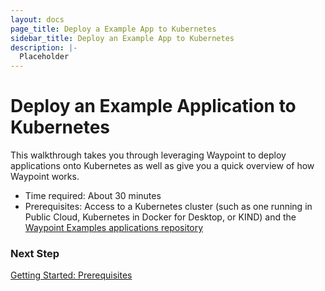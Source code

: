 ```yaml
---
layout: docs
page_title: Deploy a Example App to Kubernetes
sidebar_title: Deploy an Example App to Kubernetes
description: |-
  Placeholder
---
```


# Deploy an Example Application to Kubernetes

This walkthrough takes you through leveraging Waypoint to deploy applications onto Kubernetes as well as give you a quick overview of how Waypoint works.

- Time required: About 30 minutes
- Prerequisites: Access to a Kubernetes cluster (such as one running in Public Cloud, Kubernetes in Docker for Desktop, or KIND) and the [Waypoint Examples applications repository](https://github.com/hashicorp/waypoiont-examples)

### Next Step

[Getting Started: Prerequisites](/docs/getting-started/k8s-example-app/install-rereqs)
